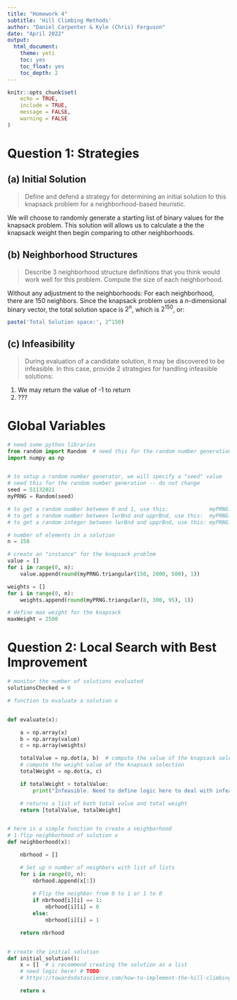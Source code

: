 ```yaml
---
title: "Homework 4"
subtitle: 'Hill Climbing Methods'
author: "Daniel Carpenter & Kyle (Chris) Ferguson"
date: "April 2022"
output: 
  html_document: 
    theme: yeti
    toc: yes
    toc_float: yes
    toc_depth: 2
---
```


```r
knitr::opts_chunk$set(
	echo = TRUE,
	include = TRUE,
	message = FALSE,
	warning = FALSE
)
```

# Question 1: Strategies

## (a) Initial Solution
> Define and defend a strategy for determining an initial solution to this knapsack problem for a neighborhood-based heuristic.

We will choose to randomly generate a starting list of binary values for the knapsack problem. This solution will allows us to calculate a the the knapsack weight then begin comparing to other neighborhoods.

## (b) Neighborhood Structures 
> Describe 3 neighborhood structure definitions that you think would work well for this problem. Compute the size of each neighborhood.

Without any adjustment to the neighborhoods: For each neighborhood, there are 150 neighbors. Since the knapsack problem uses a $n$-dimensional binary vector, the total solution space is $2^n$, which is $2^{150}$, or: 
```r
paste('Total Solution space:', 2^150)
```

## (c) Infeasibility
> During evaluation of a candidate solution, it may be discovered to be infeasible. In this case, provide 2 strategies for handling infeasible solutions:

1. We may return the value of -1 to return
2. ???

# Global Variables

```python
# need some python libraries
from random import Random  # need this for the random number generation -- do not change
import numpy as np


# to setup a random number generator, we will specify a "seed" value
# need this for the random number generation -- do not change
seed = 51132021
myPRNG = Random(seed)

# to get a random number between 0 and 1, use this:             myPRNG.random()
# to get a random number between lwrBnd and upprBnd, use this:  myPRNG.uniform(lwrBnd,upprBnd)
# to get a random integer between lwrBnd and upprBnd, use this: myPRNG.randint(lwrBnd,upprBnd)

# number of elements in a solution
n = 150

# create an "instance" for the knapsack problem
value = []
for i in range(0, n):
    value.append(round(myPRNG.triangular(150, 2000, 500), 1))

weights = []
for i in range(0, n):
    weights.append(round(myPRNG.triangular(8, 300, 95), 1))

# define max weight for the knapsack
maxWeight = 2500
```

# Question 2: Local Search with Best Improvement

```python
# monitor the number of solutions evaluated
solutionsChecked = 0

# function to evaluate a solution x


def evaluate(x):

    a = np.array(x)
    b = np.array(value)
    c = np.array(weights)

    totalValue = np.dot(a, b)  # compute the value of the knapsack selection
    # compute the weight value of the knapsack selection
    totalWeight = np.dot(a, c)

    if totalWeight > totalValue:
        print("Infeasible. Need to define logic here to deal with infeasible solutions") # TODO

    # returns a list of both total value and total weight
    return [totalValue, totalWeight]


# here is a simple function to create a neighborhood
# 1-flip neighborhood of solution x
def neighborhood(x):

    nbrhood = [] 

    # Set up n number of neighbors with list of lists
    for i in range(0, n):
        nbrhood.append(x[:])
        
        # Flip the neighbor from 0 to 1 or 1 to 0
        if nbrhood[i][i] == 1:
            nbrhood[i][i] = 0
        else:
            nbrhood[i][i] = 1

    return nbrhood


# create the initial solution
def initial_solution():
    x = []  # i recommend creating the solution as a list
    # need logic here! # TODO
    # https://towardsdatascience.com/how-to-implement-the-hill-climbing-algorithm-in-python-1c65c29469de

    return x
```
